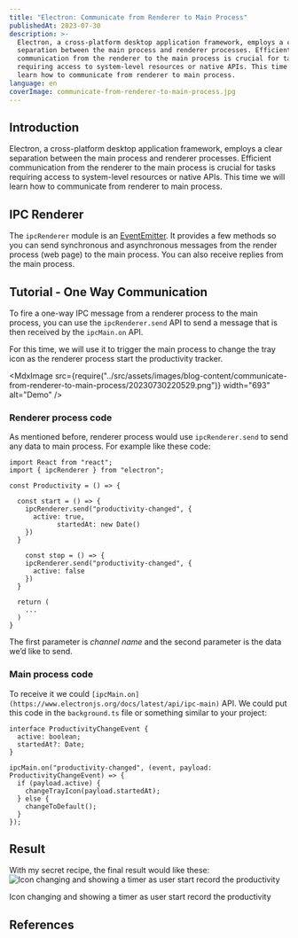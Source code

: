 ```yaml
---
title: "Electron: Communicate from Renderer to Main Process"
publishedAt: 2023-07-30
description: >-
  Electron, a cross-platform desktop application framework, employs a clear
  separation between the main process and renderer processes. Efficient
  communication from the renderer to the main process is crucial for tasks
  requiring access to system-level resources or native APIs. This time we will
  learn how to communicate from renderer to main process.
language: en
coverImage: communicate-from-renderer-to-main-process.jpg
---
```


## Introduction

Electron, a cross-platform desktop application framework, employs a clear separation between the main process and renderer processes. Efficient communication from the renderer to the main process is crucial for tasks requiring access to system-level resources or native APIs. This time we will learn how to communicate from renderer to main process.

## IPC Renderer

The `ipcRenderer` module is an [EventEmitter](https://nodejs.org/api/events.html#events_class_eventemitter). It provides a few methods so you can send synchronous and asynchronous messages from the render process (web page) to the main process. You can also receive replies from the main process.

## Tutorial - One Way Communication

To fire a one-way IPC message from a renderer process to the main process, you can use the `ipcRenderer.send` API to send a message that is then received by the `ipcMain.on` API.

For this time, we will use it to trigger the main process to change the tray icon as the renderer process start the productivity tracker.

<MdxImage
  src={require("../src/assets/images/blog-content/communicate-from-renderer-to-main-process/20230730220529.png")}
  width="693"
  alt="Demo"
/>

### Renderer process code

As mentioned before, renderer process would use `ipcRenderer.send` to send any data to main process. For example like these code:

```tsx
import React from "react";
import { ipcRenderer } from "electron";

const Productivity = () => {

  const start = () => {
    ipcRenderer.send("productivity-changed", {
      active: true,
			startedAt: new Date()
    })
  }

	const stop = () => {
    ipcRenderer.send("productivity-changed", {
      active: false
    })
  }

  return (
    ...
  )
}
```

The first parameter is _channel name_ and the second parameter is the data we’d like to send.

### Main process code

To receive it we could `[ipcMain.on](https://www.electronjs.org/docs/latest/api/ipc-main)` API. We could put this code in the `background.ts` file or something similar to your project:

```tsx
interface ProductivityChangeEvent {
  active: boolean;
  startedAt?: Date;
}

ipcMain.on("productivity-changed", (event, payload: ProductivityChangeEvent) => {
  if (payload.active) {
    changeTrayIcon(payload.startedAt);
  } else {
    changeToDefault();
  }
});
```

## Result

With my secret recipe, the final result would like these:
![Icon changing and showing a timer as user start record the productivity](../src/assets/images/blog-content/communicate-from-renderer-to-main-process/result.gif)

Icon changing and showing a timer as user start record the productivity

## References

<EmbedBookmark url="https://www.electronjs.org/docs/latest/api/ipc-renderer" />
<EmbedBookmark url="https://www.electronjs.org/docs/latest/tutorial/ipc" />
